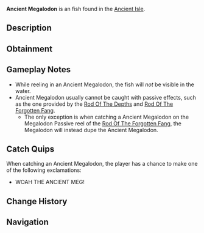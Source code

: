{{FishInfobox
|image          = Ancient Megalodon.png
|rarity         = Exotic
|sea            = First Sea
|location       = [[Ancient Isle]]
|sublocation    = 
|sources        = Fishing Rod
|nopassive      = 1
|radar_location = 
|prog_speed     = -80
|xp             = 9000
|weather        = 
|time           = 
|season         = 
|bait           = Shark Head
|base_weight    = 70000
|base_value     = 16000
|weight_range   = 20000
|base_chance    = 0.005
|base_resil     = 5
}}
'''Ancient Megalodon''' is an {{Rarity|Exotic}} fish found in the [[Ancient Isle]].

== Description ==
{{Description|The Ancient Megalodon is a colossal predatory shark from prehistoric times, unmatched in size and ferocity. With its massive mouth and serrated teeth, it can effortlessly rip through any obstacle. A true apex predator of the Ancient Isle, it offers an incredible battle for those daring to catch it.|Bestiary Entry}}

== Obtainment ==
{{Fish Availability|
Megalodon Hunt/Eclipse and Weekend
Megalodon Hunt/Normal
|top_rods      = 
Leviathan's Fang Rod\20409.01\61249.46;
Seraphic Rod\20306.94\57429.62;
Ethereal Prism Rod\20182.39\54386.57;
Tempest Rod\19914.11\56762.22;
No-Life Rod\19172.62\55501.85;
Destiny Rod\14444.45\36935.97;
Heaven's Rod\13760.34\35828.02;
Challenger's Rod\19038.88\56723.59;
Abyssal Specter Rod\16707.2\52143.53;
Zeus Rod\14093.66\41471.26;
The Lost Rod\12387.3\36450.22;
Rod Of The Forgotten Fang\17648.9\49105.1;
Rod Of The Exalted One\14719.16\40048.5;
Avalanche Rod\11747.86\35469.55;
Steady Rod\3869.1\12886.37
|recommended   = Seraphic Rod
}}

== Gameplay Notes ==
* While reeling in an Ancient Megalodon, the fish will ''not'' be visible in the water.
* Ancient Megalodon usually cannot be caught with passive effects, such as the one provided by the [[Rod Of The Depths]] and [[Rod Of The Forgotten Fang]].
** The only exception is when catching a Ancient Megalodon on the Megalodon Passive reel of the [[Rod Of The Forgotten Fang]], the Megalodon will instead dupe the Ancient Megalodon.

== Catch Quips ==
When catching an Ancient Megalodon, the player has a chance to make one of the following exclamations:
* WOAH THE ANCIENT MEG!

== Change History ==
{{Change History|{{subst:Current Version}}}}

== Navigation ==
{{Fish Navbox|Ancient Isle}}